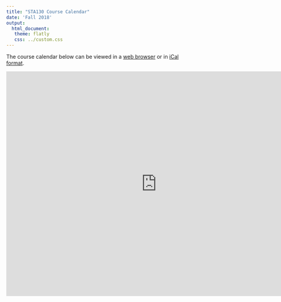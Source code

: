 ```yaml
---
title: "STA130 Course Calendar"
date: 'Fall 2018'
output: 
  html_document:
   theme: flatly
   css: ../custom.css
---
```


The course calendar below can be viewed in a [web browser](https://calendar.google.com/calendar/embed?src=gsonu5disik2aju2r8u2uvc3h0%40group.calendar.google.com&ctz=America%2FToronto) or in [iCal format](https://calendar.google.com/calendar/ical/gsonu5disik2aju2r8u2uvc3h0%40group.calendar.google.com/public/basic.ics).

<iframe src="https://calendar.google.com/calendar/embed?height=600&amp;wkst=1&amp;bgcolor=%2333ccff&amp;src=gsonu5disik2aju2r8u2uvc3h0%40group.calendar.google.com&amp;color=%2323164E&amp;ctz=America%2FToronto" style="border-width:0" width="800" height="600" frameborder="0" scrolling="no"></iframe>